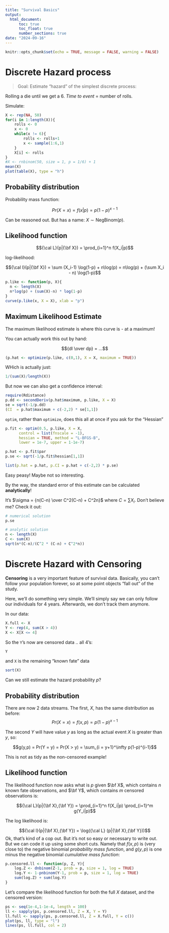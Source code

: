 ```yaml
---
title: "Survival Basics"
output: 
  html_document:
      toc: true
      toc_float: true
      number_sections: true
date: "2024-09-16"
---
```


```r
knitr::opts_chunk$set(echo = TRUE, message = FALSE, warning = FALSE)
```



# Discrete Hazard process


> Goal: Estimate "hazard" of the simplest discrete process: 

Rolling a die until we get a 6.  *Time to event* = number of rolls.

Simulate:

```r
X <- rep(NA, 50)
for(i in 1:length(X)){
    rolls <- 0
    x <- 0
    while(x != 6){
        rolls <- rolls+1
        x <- sample(1:6,1)
    }
    X[i] <- rolls
}
#X <- rnbinom(50, size = 1, p = 1/6) + 1
mean(X)
plot(table(X), type = "h")
```

## Probability distribution

Probability mass function:

$$Pr(X = x) = f(x|p) = p(1-p)^{x-1}$$

Can be reasoned out.  But has a name: $X \sim \text{NegBinom}(p)$. 

## Likelihood function


$${\cal L}(p|{\bf X}) = \prod_{i=1}^n f(X_i|p)$$

log-likelihood:

$${\cal l}(p|{\bf X}) = \sum (X_i-1) \log(1-p) + n\log(p) = n\log(p) + (\sum X_i - n) \log(1-p)$$

```r
p.like <- function(p, X){
  n <- length(X)
  n*log(p) + (sum(X)-n) * log(1-p)
}
curve(p.like(x, X = X), xlab = "p")
```

## Maximum Likelihood Estimate

The maximum likelihood estimate is where this curve is - at a maximum!  

You can actually work this out by hand:

$${dl \over dp} = ...$$

```r
(p.hat <- optimize(p.like, c(0,1), X = X, maximum = TRUE))
```

WHich is actually just:

```r
1/(sum(X)/length(X))
```

But now we can also get a confidence interval:

```r
require(Rdistance)
p.dd <- secondDeriv(p.hat$maximum, p.like, X = X)
se = sqrt(-1/p.dd)
(CI  = p.hat$maximum + c(-2,2) * se[1,1])
```

`optim`, rather than `optimize`, does this all at once if you ask for the "Hessian"

```r
p.fit <- optim(0.5, p.like, X = X, 
      control = list(fnscale = -1), 
      hessian = TRUE, method = "L-BFGS-B", 
      lower = 1e-7, upper = 1-1e-7)

p.hat <- p.fit$par
p.se <- sqrt(-1/p.fit$hessian[1,1])

list(p.hat = p.hat, p.CI = p.hat + c(-2,2) * p.se)
```

Easy peasy!  Maybe not so interesting. 

By the way, the standard error of this estimate can be calculated **analytically**!

It's $\sigma = {n(C-n) \over C^2(C-n) + C^2n}$ where $C = \sum X_i$.  Don't believe me?  Check it out:

```r
# numerical solution
p.se  

# analytic solution
n <- length(X)
C <- sum(X)
sqrt(n*(C-n)/(C^2 * (C-n) + C^2*n))
```

# Discrete Hazard with Censoring

**Censoring** is a very important feature of survival data.  Basically, you can't follow your population forever, so at some point objects "fall out" of the study. 

Here, we'll do something very simple.  We'll simply say we can only follow our individuals for 4 years. Afterwards, we don't track them anymore. 

In our data:

```r
X.full <- X
Y <- rep(4, sum(X > 4))
X <- X[X <= 4]
```

So the `Y`'s now are censored data .. all 4's:

```r
Y
```

and `X` is the remaining "known fate" data

```r
sort(X)
```

Can we still estimate the hazard probability $p$?  

## Probability distribution

There are now 2 data streams.  The first, $X$, has the same distribution as before:
$$Pr(X = x) = f(x,p) = p(1-p)^{x-1}$$

The second $Y$ will have value $y$ as long as the actual event $X$ is greater than $y$, so:

$$g(y,p) = Pr(Y = y) = Pr(X > y) = \sum_{i = y+1}^\infty p(1-p)^{i-1}$$

This is not as tidy as the non-censored example!  

## Likelihood function

The likelihood function now asks what is $p$ given $\bf X$, which contains $n$ known fate observations, and $\bf Y$, which contains $m$ censored observations is:

$${\cal L}(p|{\bf X},{\bf Y}) = \prod_{i=1}^n f(X_i|p) \prod_{i=1}^m g(Y_i|p)$$

The log likelihood is:


$${\cal l}(p|{\bf X},{\bf Y})  = \log({\cal L} (p|{\bf X},{\bf Y}))$$
Ok, that's kind of a cop out.  But it's not so easy or necessary to write out. But we can code it up using some short cuts.  Namely that $f(x,p)$ is (very close to) the negative binomial *probability mass function*, and $g(y,p)$ is one minus the negative binomial *cumulative mass function*:

```r
p.censored.ll <- function(p, Z, Y){
    log.Z <- dnbinom(Z-1, prob = p, size = 1, log = TRUE)    
    log.Y <- 1-pnbinom(Y-1, prob = p, size = 1, log = TRUE)    
    sum(log.Z) + sum(log.Y)
}
```


Let's compare the likelihood function for both the full $X$ dataset, and the censored version:

```r
ps <- seq(1e-4,1-1e-4, length = 100)
ll <- sapply(ps, p.censored.ll, Z = X, Y = Y)
ll.full <- sapply(ps, p.censored.ll, Z = X.full, Y = c())
plot(ps, ll, type = "l")
lines(ps, ll.full, col = 2)
```

